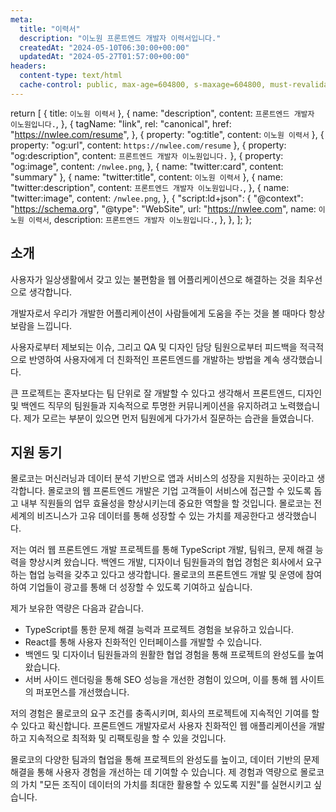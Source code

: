 ```yaml
---
meta:
  title: "이력서"
  description: "이노원 프론트엔드 개발자 이력서입니다."
  createdAt: "2024-05-10T06:30:00+00:00"
  updatedAt: "2024-05-27T01:57:00+00:00"
headers:
  content-type: text/html
  cache-control: public, max-age=604800, s-maxage=604800, must-revalidate
---
```




  return [
    { title: `이노원 이력서` },
    {
      name: "description",
      content: `프론트엔드 개발자 이노원입니다.`,
    },
    {
      tagName: "link",
      rel: "canonical",
      href: "https://nwlee.com/resume",
    },
    { property: "og:title", content: `이노원 이력서` },
    { property: "og:url", content: `https://nwlee.com/resume` },
    { property: "og:description", content: `프론트엔드 개발자 이노원입니다.` },
    {
      property: "og:image",
      content: `/nwlee.png`,
    },
    { name: "twitter:card", content: "summary" },
    { name: "twitter:title", content: `이노원 이력서` },
    {
      name: "twitter:description",
      content: `프론트엔드 개발자 이노원입니다.`,
    },
    {
      name: "twitter:image",
      content: `/nwlee.png`,
    },
    {
      "script:ld+json": {
        "@context": "https://schema.org",
        "@type": "WebSite",
        url: "https://nwlee.com",
        name: `이노원 이력서`,
        description: `프론트엔드 개발자 이노원입니다.`,
      },
    },
  ];
};


## 소개

사용자가 일상생활에서 갖고 있는 불편함을 웹 어플리케이션으로 해결하는 것을 최우선으로 생각합니다.

개발자로서 우리가 개발한 어플리케이션이 사람들에게 도움을 주는 것을 볼 때마다 항상 보람을 느낍니다.

사용자로부터 제보되는 이슈, 그리고 QA 및 디자인 담당 팀원으로부터 피드백을 적극적으로 반영하여 사용자에게 더 친화적인 프론트엔드를 개발하는 방법을 계속 생각했습니다.

큰 프로젝트는 혼자보다는 팀 단위로 잘 개발할 수 있다고 생각해서 프론트엔드, 디자인 및 백엔드 직무의 팀원들과 지속적으로 투명한 커뮤니케이션을 유지하려고 노력했습니다. 제가 모르는 부분이 있으면 먼저 팀원에게 다가가서 질문하는 습관을 들였습니다.

<Divider />

## 지원 동기

몰로코는 머신러닝과 데이터 분석 기반으로 앱과 서비스의 성장을 지원하는 곳이라고 생각합니다. 몰로코의 웹 프론트엔드 개발은 기업 고객들이 서비스에 접근할 수 있도록 돕고 내부 직원들의 업무 효율성을 향상시키는데 중요한 역할을 할 것입니다. 몰로코는 전 세계의 비즈니스가 고유 데이터를 통해 성장할 수 있는 가치를 제공한다고 생각했습니다.

저는 여러 웹 프론트엔드 개발 프로젝트를 통해 TypeScript 개발, 팀워크, 문제 해결 능력을 향상시켜 왔습니다. 백엔드 개발, 디자이너 팀원들과의 협업 경험은 회사에서 요구하는 협업 능력을 갖추고 있다고 생각합니다. 몰로코의 프론트엔드 개발 및 운영에 참여하여 기업들이 광고를 통해 더 성장할 수 있도록 기여하고 싶습니다.

<Divider sub={true} />

제가 보유한 역량은 다음과 같습니다.

- TypeScript를 통한 문제 해결 능력과 프로젝트 경험을 보유하고 있습니다.
- React를 통해 사용자 친화적인 인터페이스를 개발할 수 있습니다.
- 백엔드 및 디자이너 팀원들과의 원활한 협업 경험을 통해 프로젝트의 완성도를 높여왔습니다.
- 서버 사이드 렌더링을 통해 SEO 성능을 개선한 경험이 있으며, 이를 통해 웹 사이트의 퍼포먼스를 개선했습니다.

<Divider sub={true} />

저의 경험은 몰로코의 요구 조건를 충족시키며, 회사의 프로젝트에 지속적인 기여를 할 수 있다고 확신합니다. 프론트엔드 개발자로서 사용자 친화적인 웹 애플리케이션을 개발하고 지속적으로 최적화 및 리팩토링을 할 수 있을 것입니다.

몰로코의 다양한 팀과의 협업을 통해 프로젝트의 완성도를 높이고, 데이터 기반의 문제 해결을 통해 사용자 경험을 개선하는 데 기여할 수 있습니다. 제 경험과 역량으로 몰로코의 가치 "모든 조직이 데이터의 가치를 최대한 활용할 수 있도록 지원"를 실현시키고 싶습니다.
